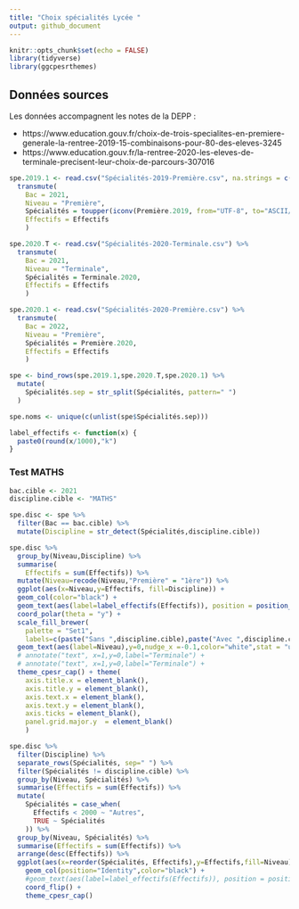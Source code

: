 ```yaml
---
title: "Choix spécialités Lycée "
output: github_document
---
```


```r
knitr::opts_chunk$set(echo = FALSE)
library(tidyverse)
library(ggcpesrthemes)
```

## Données sources

Les données accompagnent les notes de la DEPP :

- https://www.education.gouv.fr/choix-de-trois-specialites-en-premiere-generale-la-rentree-2019-15-combinaisons-pour-80-des-eleves-3245
- https://www.education.gouv.fr/la-rentree-2020-les-eleves-de-terminale-precisent-leur-choix-de-parcours-307016

```r
spe.2019.1 <- read.csv("Spécialités-2019-Première.csv", na.strings = c("VALEUR MANQUANTE")) %>%
  transmute(
    Bac = 2021,
    Niveau = "Première",
    Spécialités = toupper(iconv(Première.2019, from="UTF-8", to="ASCII//TRANSLIT")),
    Effectifs = Effectifs
    )

spe.2020.T <- read.csv("Spécialités-2020-Terminale.csv") %>%
  transmute(
    Bac = 2021,
    Niveau = "Terminale",
    Spécialités = Terminale.2020,
    Effectifs = Effectifs
    )

spe.2020.1 <- read.csv("Spécialités-2020-Première.csv") %>%
  transmute(
    Bac = 2022,
    Niveau = "Première",
    Spécialités = Première.2020,
    Effectifs = Effectifs
    )

spe <- bind_rows(spe.2019.1,spe.2020.T,spe.2020.1) %>%
  mutate(
    Spécialités.sep = str_split(Spécialités, pattern=" ")
  )

spe.noms <- unique(c(unlist(spe$Spécialités.sep)))

label_effectifs <- function(x) {
  paste0(round(x/1000),"k")
}
```

### Test MATHS

```r
bac.cible <- 2021
discipline.cible <- "MATHS"

spe.disc <- spe %>%
  filter(Bac == bac.cible) %>%
  mutate(Discipline = str_detect(Spécialités,discipline.cible))
```

```r
spe.disc %>%
  group_by(Niveau,Discipline) %>%
  summarise(
    Effectifs = sum(Effectifs)) %>%
  mutate(Niveau=recode(Niveau,"Première" = "1ère")) %>%
  ggplot(aes(x=Niveau,y=Effectifs, fill=Discipline)) + 
  geom_col(color="black") +
  geom_text(aes(label=label_effectifs(Effectifs)), position = position_stack(vjust = .5)) +
  coord_polar(theta = "y") +
  scale_fill_brewer(
    palette = "Set1",
    labels=c(paste("Sans ",discipline.cible),paste("Avec ",discipline.cible))) +
  geom_text(aes(label=Niveau),y=0,nudge_x =-0.1,color="white",stat = "unique",hjust=-0.1) +
  # annotate("text", x=1,y=0,label="Terminale") +
  # annotate("text", x=1,y=0,label="Terminale") +
  theme_cpesr_cap() + theme(
    axis.title.x = element_blank(),
    axis.title.y = element_blank(),
    axis.text.x = element_blank(),
    axis.text.y = element_blank(),
    axis.ticks = element_blank(),
    panel.grid.major.y  = element_blank()
    )
```

```r
spe.disc %>%
  filter(Discipline) %>%
  separate_rows(Spécialités, sep=" ") %>%
  filter(Spécialités != discipline.cible) %>%
  group_by(Niveau, Spécialités) %>%
  summarise(Effectifs = sum(Effectifs)) %>% 
  mutate(
    Spécialités = case_when(
      Effectifs < 2000 ~ "Autres",
      TRUE ~ Spécialités
    )) %>%
  group_by(Niveau, Spécialités) %>%
  summarise(Effectifs = sum(Effectifs)) %>%
  arrange(desc(Effectifs)) %>%
  ggplot(aes(x=reorder(Spécialités, Effectifs),y=Effectifs,fill=Niveau)) +
    geom_col(position="Identity",color="black") +
    #geom_text(aes(label=label_effectifs(Effectifs)), position = position_stack(vjust = .5)) +
    coord_flip() +
    theme_cpesr_cap()
```


